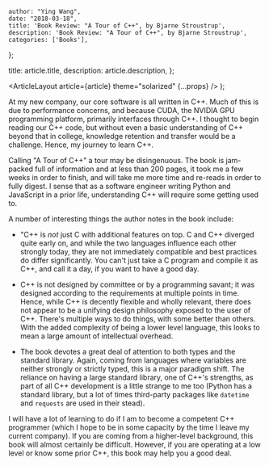 
    author: "Ying Wang",
    date: "2018-03-18",
    title: 'Book Review: "A Tour of C++", by Bjarne Stroustrup',
    description: 'Book Review: "A Tour of C++", by Bjarne Stroustrup',
    categories: ['Books'],
};

  title: article.title,
  description: article.description,
};

  <ArticleLayout article={article} theme="solarized" {...props} />
);

At my new company, our core software is all written in C++. Much of this is due to performance concerns, and because CUDA, the NVIDIA GPU programming platform, primarily interfaces through C++. I thought to begin reading our C++ code, but without even a basic understanding of C++ beyond that in college, knowledge retention and transfer would be a challenge. Hence, my journey to learn C++.

Calling "A Tour of C++" a tour may be disingenuous. The book is jam-packed full of information and at less than 200 pages, it took me a few weeks in order to finish, and will take me more time and re-reads in order to fully digest. I sense that as a software engineer writing Python and JavaScript in a prior life, understanding C++ will require some getting used to.

A number of interesting things the author notes in the book include:

- "C++ is _not_ just C with additional features on top. C and C++ diverged quite early on, and while the two languages influence each other strongly today, they are not immediately compatible and best practices do differ significantly. You can't just take a C program and compile it as C++, and call it a day, if you want to have a good day.

- C++ is not designed by committee or by a programming savant; it was designed according to the requirements at multiple points in time. Hence, while C++ is decently flexible and wholly relevant, there does not appear to be a unifying design philosophy exposed to the user of C++. There's multiple ways to do things, with some better than others. With the added complexity of being a lower level language, this looks to mean a large amount of intellectual overhead.

- The book devotes a great deal of attention to both types and the standard library. Again, coming from languages where variables are neither strongly or strictly typed, this is a major paradigm shift. The reliance on having a large standard library, one of C++'s strengths, as part of all C++ development is a little strange to me too (Python has a standard library, but a lot of times third-party packages like `datetime` and `requests` are used in their stead).

I will have a lot of learning to do if I am to become a competent C++ programmer (which I hope to be in some capacity by the time I leave my current company). If you are coming from a higher-level background, this book will almost certainly be difficult. However, if you are operating at a low level or know some prior C++, this book may help you a good deal.
